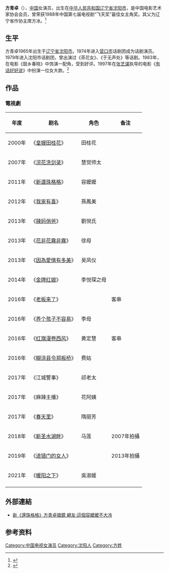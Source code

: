 {{藝人
| 姓名     = 方青卓
| 類型     = 女演员
| 圖片     = 
| 圖片尺寸 = 
| 圖片簡介 = 
| 原名     = 
| 外文名   = 
| 外文     = 
| 羅馬拼音 = 
| 英文名   = 
| 綽號     = 
| 其他藝名 = 
| 國籍     = {{PRC}}
| 民族     = 
| 籍貫     = 
| 出生日期 = {{birth date and age|1955|5|10}}
| 出生地點 = {{CHN}}[[辽宁省|辽宁省]][[沈阳市|沈阳市]]
| 逝世日期 = 
| 逝世地點 = 
| 職業     = [[演員|演員]]
| 語言     = [[普通话|普通话]]
| 教育程度 = 
| 宗教信仰 = 
| 配偶     = [[沈小萌|沈小萌]]
| 兒女     = 
| 父母     = 方冰（父）
| 音樂類型 = 
| 演奏樂器 = 
| 出身地   = [[辽宁省|辽宁省]][[沈阳市|沈阳市]]
| 出道作   = 《鼓乡春晓》<ref>{{Cite web |url=http://datalib.ent.qq.com/star/2109/index.shtml |title=方青卓资料 |access-date=2010-09-16 |archive-url=https://web.archive.org/web/20110709081316/http://datalib.ent.qq.com/star/2109/index.shtml |archive-date=2011-07-09 |dead-url=yes }}</ref>
| 出道日期 = 
| 代表作   = 
| 活躍年代 = 
| 唱片公司 = 
| 經紀公司 = 
| 網站     = 
| 相關團體 = 
| 獎項     = '''[[飞天奖|飞天奖]]'''<br>'''优秀女演员'''<br>1987年 《雪野》<br>'''[[上海国际电影节|上海国际电影节]]传媒大奖'''<br>'''最佳女主角'''<br>2012年 《暴走妈妈》
| IMDb    = 
| 現任成員 = 
| 過往成員 = 
}}
'''方青卓'''（{{bd|1955年|5月10日|catIdx=方}}），[[中国|中国]]女演员，出生在[[中华人民共和国|中华人民共和国]][[辽宁省|辽宁省]][[沈阳市|沈阳市]]，是中国电影艺术家协会会员，曾荣获1988年中国第七届电视剧“飞天奖”最佳女主角奖。其父为辽宁省作协主席方冰。<ref>{{Cite web |url=http://datalib.ent.qq.com/star/2109/starinfo.shtml |title=方青卓明星资料 |access-date=2010-09-16 |archive-url=https://web.archive.org/web/20081011141350/http://datalib.ent.qq.com/star/2109/starinfo.shtml |archive-date=2008-10-11 |dead-url=yes }}</ref>

==生平==
方青卓1965年出生于[[辽宁省|辽宁省]][[沈阳市|沈阳市]]。1974年进入[[营口市|营口市]]话剧团成为话剧演员。1979年进入沈阳市话剧团，曾出演过《茶花女》、《于无声处》等话剧。1983年，在电影《鼓乡春晓》中饰演一配角，受到好评。1997年在[[张艺谋|张艺谋]]执导的电影《[[有话好好说|有话好好说]]》中扮演一位女大款。<ref>{{Cite web |url=http://www.tvmao.com/profile/FangQingZhuo-10305/ |title=方青卓个人资料 |access-date=2010-09-16 |archive-url=https://web.archive.org/web/20100504083626/http://www.tvmao.com/profile/FangQingZhuo-10305/ |archive-date=2010-05-04 |dead-url=yes }}</ref>

== 作品 ==
=== 電視劇 ===
{| class="wikitable"
|-
!年度 ||  剧名 || 角色 ||备注
|-
|2000年|| 《[[皇嫂田桂花_(2000年电视剧)|皇嫂田桂花]]》||田桂花||
|-
|2007年|| 《[[浣花洗剑录_(2007年电视剧)|浣花洗剑录]]》||慧觉师太||
|-
| 2011年 || 《[[新還珠格格|新還珠格格]]》 || 容嬤嬤 ||
|-
| 2012年 || 《[[我家有喜|我家有喜]]》 || 孫鳳美 ||
|-
| 2013年 || 《[[辣妈俏爸|辣妈俏爸]]》 || 劉悅氏 ||
|-
| 2013年 || 《[[花非花霧非霧|花非花霧非霧]]》 ||徐母||
|-
| 2013年 || 《[[因為愛情有多美|因為愛情有多美]]》 ||吴凤仪||
|-
| 2014年 || 《[[金牌红娘|金牌红娘]]》 || 李悦琛之母||
|-
| 2016年 || 《[[老板来了|老板来了]]》 || ||客串
|-
| 2016年 || 《[[养个孩子不容易|养个孩子不容易]]》 || 李母||
|-
| 2016年 || 《[[红旗漫卷西风|红旗漫卷西风]]》 || 黄定慧||客串
|-
| 2016年 || 《[[糊涂县令郑板桥|糊涂县令郑板桥]]》 || 费姑||
|-
| 2017年 || 《江城警事》 || 祁老太||
|-
| 2017年 || 《麻辣主播》 || 花阿姨||
|-
| 2017年 || 《[[春天里|春天里]]》 || 隋丽芳||
|-
| 2018年 || 《[[新圣水湖畔|新圣水湖畔]]》 || 马莲||2007年拍攝
|-
| 2019年 || 《[[进错门的女人|进错门的女人]]》 ||  ||2013年拍攝
|-
| 2021年 || 《[[暖阳之下|暖阳之下]]》 || 吳淑媛||
|-
|}

==外部連結==
* [http://gb.cri.cn/27564/2011/07/21/108s3313638.htm 新《還珠格格》方青卓搶鏡 網友:這個容嬤嬤不大冷]

==参考资料==
{{reflist}}

{{中国电视剧飞天奖优秀女演员}}

[[Category:中国电视女演员|Category:中国电视女演员]]
[[Category:沈阳人|Category:沈阳人]]
[[Category:方姓|Category:方姓]]